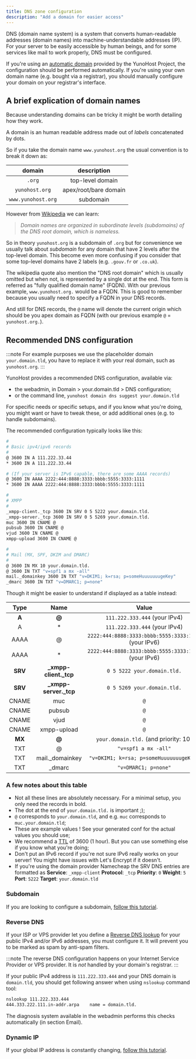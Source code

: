 ```yaml
---
title: DNS zone configuration
description: "Add a domain for easier access"
---
```


DNS (domain name system) is a system that converts human-readable addresses
(domain names) into machine-understandable addresses (IP). For your server to be
easily accessible by human beings, and for some services like mail to work
properly, DNS must be configured.

If you're using an [automatic domain](/admin/tutorials/domains/dns_nohost_me) provided by the YunoHost Project, the configuration should be
performed automatically. If you're using your own domain name (e.g. bought via
a registrar), you should manually configure your domain on your registrar's
interface.

## A brief explication of domain names 

Because understanding domains can be tricky it might be worth detailing how they work.

A domain is an human readable address made out of *labels* concatenated by dots.

So if you take the domain name `www.yunohost.org` the usual convention is to break it down as:

| domain             | description            |
| :---------------:  | :--------------------: |
| `.org`             | top-level domain       |
| `yunohost.org`     | apex/root/bare domain  |
| `www.yunohost.org` | subdomain              |

However from [Wikipedia](https://en.wikipedia.org/wiki/Domain_name) we can learn:

> *Domain names are organized in subordinate levels (subdomains) of the DNS root domain, which is nameless.*

So in theory `yunohost.org` is a subdomain of `.org` but for convenience we usually
talk about *subdomain* for any domain that have 2 levels after the top-level domain.
This become even more confusing if you consider that some top-level domains have 2 labels
(e.g. `.gouv.fr` or `.co.uk`).

The wikipedia quote also mention the "DNS root domain" which is usually omitted but
when not, is represented by a single dot at the end. This form is referred as 
"fully qualified domain name" (FQDN). With our previous example, `www.yunohost.org.` would be a FQDN. 
This is good to remember because you usually need to specify a FQDN in your DNS records.

And still for DNS records, the `@` name will denote the current origin which should be
you apex domain as FQDN (with our previous example `@` = `yunohost.org.`).


## Recommended DNS configuration

:::note
For example purposes we use the placeholder domain `your.domain.tld`, you have to replace it with your real domain, such as `yunohost.org`.
:::

YunoHost provides a recommended DNS configuration, available via:

- the webadmin, in Domain > your.domain.tld > DNS configuration;
- or the command line, `yunohost domain dns suggest your.domain.tld`

For specific needs or specific setups, and if you know what you're doing, you
might want or have to tweak these, or add additional ones (e.g. to handle
subdomains).

The recommended configuration typically looks like this:

```bash
#
# Basic ipv4/ipv6 records
#
@ 3600 IN A 111.222.33.44
* 3600 IN A 111.222.33.44

# (If your server is IPv6 capable, there are some AAAA records)
@ 3600 IN AAAA 2222:444:8888:3333:bbbb:5555:3333:1111
* 3600 IN AAAA 2222:444:8888:3333:bbbb:5555:3333:1111

#
# XMPP
#
_xmpp-client._tcp 3600 IN SRV 0 5 5222 your.domain.tld.
_xmpp-server._tcp 3600 IN SRV 0 5 5269 your.domain.tld.
muc 3600 IN CNAME @
pubsub 3600 IN CNAME @
vjud 3600 IN CNAME @
xmpp-upload 3600 IN CNAME @

#
# Mail (MX, SPF, DKIM and DMARC)
#
@ 3600 IN MX 10 your.domain.tld.
@ 3600 IN TXT "v=spf1 a mx -all"
mail._domainkey 3600 IN TXT "v=DKIM1; k=rsa; p=someHuuuuuuugeKey"
_dmarc 3600 IN TXT "v=DMARC1; p=none"
```

Though it might be easier to understand if displayed as a table instead:

| Type    | Name                   | Value                                                 |
| :-----: | :--------------------: | :--------------------------------------------------:  |
|  **A**  |   **@**                |  `111.222.333.444` (your IPv4)                        |
|    A    |   *                    |  `111.222.333.444` (your IPv4)                        |
|  AAAA   |   @                    |  `2222:444:8888:3333:bbbb:5555:3333:1111` (your IPv6) |
|  AAAA   |   *                    |  `2222:444:8888:3333:bbbb:5555:3333:1111` (your IPv6) |
| **SRV** | **_xmpp-client._tcp**  |  `0 5 5222 your.domain.tld.`                          |
| **SRV** | **_xmpp-server._tcp**  |  `0 5 5269 your.domain.tld.`                          |
|  CNAME  |   muc                  |  `@`                                                  |
|  CNAME  |   pubsub               |  `@`                                                  |
|  CNAME  |   vjud                 |  `@`                                                  |
|  CNAME  |   xmpp-upload          |  `@`                                                  |
| **MX**  | **@**                  |  `your.domain.tld.`     (and priority: 10)            |
|   TXT   |   @                    |  `"v=spf1 a mx -all"`               |
|   TXT   |  mail._domainkey       |  `"v=DKIM1; k=rsa; p=someHuuuuuuugeKey"`              |
|   TXT   |  _dmarc                |  `"v=DMARC1; p=none"`                                 |

### A few notes about this table

- Not all these lines are absolutely necessary. For a minimal setup, you only need the records in bold.
- The dot at the end of `your.domain.tld.` is important ;);
- `@` corresponds to `your.domain.tld`, and e.g. `muc` corresponds to `muc.your.domain.tld`;
- These are example values ! See your generated conf for the actual values you should use;
- We recommend a [TTL](https://en.wikipedia.org/wiki/Time_to_live#DNS_records) of 3600 (1 hour). But you can use something else if you know what you're doing;
- Don't put an IPv6 record if you're not sure IPv6 really works on your server! You might have issues with Let's Encrypt if it doesn't.
- If you're using the domain provider Namecheap the SRV DNS entries are formatted as **Service**: `_xmpp-client` **Protocol**: `_tcp` **Priority**: `0` **Weight**: `5` **Port**: `5222` **Target**: `your.domain.tld`

### Subdomain

If you are looking to configure a subdomain, [follow this tutorial](/admin/tutorials/domains/dns_subdomains).


### Reverse DNS

If your ISP or VPS provider let you define a [Reverse DNS
lookup](https://en.wikipedia.org/wiki/Reverse_DNS_lookup) for your public IPv4
and/or IPv6 addresses, you must configure it. It will prevent you to be marked as
spam by anti-spam filters.

:::note
The reverse DNS configuration happens on your Internet Service Provider or VPS provider. It is *not* handled by your domain's registrar.
:::

If your public IPv4 address is `111.222.333.444` and your DNS
domain is `domain.tld`, you should get following answer when using `nslookup`
command tool:

```bash
nslookup 111.222.333.444
444.333.222.111.in-addr.arpa    name = domain.tld.
```

The diagnosis system available in the webadmin performs this checks automatically (in section Email).

### Dynamic IP

If your global IP address is constantly changing, [follow this tutorial](/admin/tutorials/domains/dns_dynamicip).

